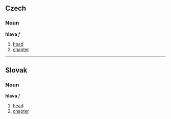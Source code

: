 ==Czech==
===Noun===
'''hlava''' ''f''
# [[head]]
# [[chapter]]

----

==Slovak==
===Noun===
'''hlava''' ''f''
# [[head]]
# [[chapter]]